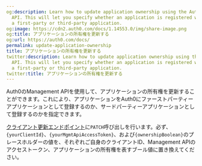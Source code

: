 ```yaml
---
og:description: Learn how to update application ownership using the Auth0 Management
  API. This will let you specify whether an application is registered with Auth0 as
  a first-party or third-party application.
og:image: https://cdn2.auth0.com/docs/1.14553.0/img/share-image.png
og:title: アプリケーションの所有権を更新する
og:url: https://auth0.com/docs/
permalink: update-application-ownership
title: アプリケーションの所有権を更新する
twitter:description: Learn how to update application ownership using the Auth0 Management
  API. This will let you specify whether an application is registered with Auth0 as
  a first-party or third-party application.
twitter:title: アプリケーションの所有権を更新する
---
```


Auth0のManagement APIを使用して、アプリケーションの所有権を更新することができます。これにより、アプリケーションをAuth0にファーストパーティーアプリケーションとして登録するのか、サードパーティーアプリケーションとして登録するのかを指定できます。

[クライアント更新エンドポイント](/api/management/v2#!/Clients/patch_clients_by_id)に`PATCH`呼び出しを行います。必ず、`{yourClientId}`、`{yourMgmtApiAccessToken}`、および`{ownershipBoolean}`のプレースホルダーの値を、それぞれご自身のクライアントID、Management APIのアクセストークン、アプリケーションの所有権を表すブール値に置き換えてください。